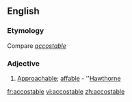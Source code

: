 ==English==
===Etymology===
Compare {{F.}} ''[[accostable]]''
===Adjective===
{{en-adj}}
#{{rare}} [[approachable|Approachable]]; [[affable]] - ''[[Hawthorne]]

[[fr:accostable]]
[[vi:accostable]]
[[zh:accostable]]